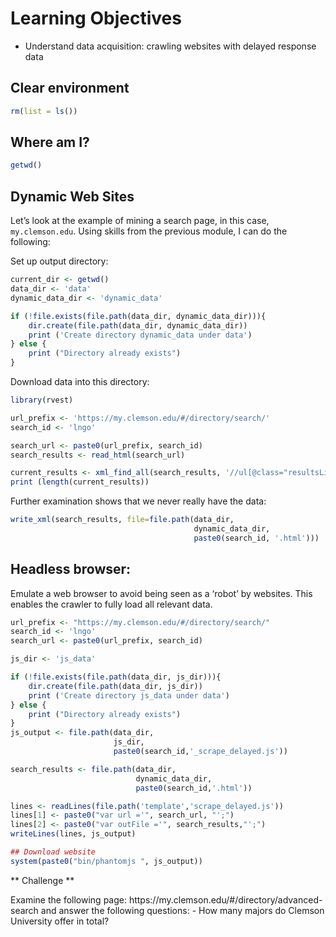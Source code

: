 # Learning Objectives

- Understand data acquisition: crawling websites with delayed response data


## Clear environment

```r
rm(list = ls())
```

## Where am I?

```r
getwd()
```

## Dynamic Web Sites

Let's look at the example of mining a search page, in this case, `my.clemson.edu`. Using skills from the previous module, I can do the following:

Set up output directory:

```r
current_dir <- getwd()
data_dir <- 'data'
dynamic_data_dir <- 'dynamic_data'

if (!file.exists(file.path(data_dir, dynamic_data_dir))){
    dir.create(file.path(data_dir, dynamic_data_dir))
    print ('Create directory dynamic_data under data')
} else {
    print ("Directory already exists")
}
```

Download data into this directory:

```r
library(rvest)

url_prefix <- 'https://my.clemson.edu/#/directory/search/'
search_id <- 'lngo'

search_url <- paste0(url_prefix, search_id)
search_results <- read_html(search_url)

current_results <- xml_find_all(search_results, '//ul[@class="resultsList"]')
print (length(current_results))
```

Further examination shows that we never really have the data:

```r
write_xml(search_results, file=file.path(data_dir, 
                                         dynamic_data_dir,
                                         paste0(search_id, '.html')))
```


## Headless browser:

Emulate a web browser to avoid being seen as a 'robot' by websites. This enables the crawler to fully load all
relevant data. 

```r
url_prefix <- "https://my.clemson.edu/#/directory/search/"
search_id <- 'lngo'
search_url <- paste0(url_prefix, search_id)

js_dir <- 'js_data'

if (!file.exists(file.path(data_dir, js_dir))){
    dir.create(file.path(data_dir, js_dir))
    print ('Create directory js_data under data')
} else {
    print ("Directory already exists")
}
js_output <- file.path(data_dir,
                       js_dir,
                       paste0(search_id,'_scrape_delayed.js'))

search_results <- file.path(data_dir,
                            dynamic_data_dir,
                            paste0(search_id,'.html'))

lines <- readLines(file.path('template','scrape_delayed.js'))
lines[1] <- paste0("var url ='", search_url, "';")
lines[2] <- paste0("var outFile ='", search_results,"';")
writeLines(lines, js_output)

## Download website
system(paste0("bin/phantomjs ", js_output))
```

** Challenge **

Examine the following page: https://my.clemson.edu/#/directory/advanced-search and answer the following questions:
- How many majors do Clemson University offer in total?

```r

```
